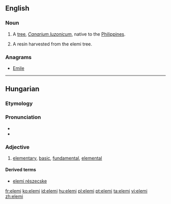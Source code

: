 ==English==

===Noun===
{{wikipedia}}
{{en-noun}}

# A [[tree]], ''[[Canarium luzonicum]]'', native to the [[Philippines]].
# {{context|uncountable|lang=en}} A resin harvested from the elemi tree.

===Anagrams===
* [[Emile#English|Emile]]

----

==Hungarian==

===Etymology===
{{hu-suffix|elem|i|pos=adj}}

===Pronunciation===
* {{IPA|/ˈɛlɛmi/|lang=hu}}
* {{hyphenation|ele|mi}}

===Adjective===
{{hu-adj|bb}}

# [[elementary]], [[basic]], [[fundamental]], [[elemental]]

====Derived terms====
* [[elemi részecske]]

[[fr:elemi]]
[[ko:elemi]]
[[id:elemi]]
[[hu:elemi]]
[[pl:elemi]]
[[pt:elemi]]
[[ta:elemi]]
[[vi:elemi]]
[[zh:elemi]]